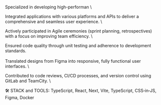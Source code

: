 Specialized in developing high-performan
\

Integrated applications with various platforms and APIs to deliver a comprehensive and seamless user experience.
\

Actively participated in Agile ceremonies (sprint planning, retrospectives) with a focus on improving team efficiency.
\

Ensured code quality through unit testing and adherence to development standards.
\
\
Translated designs from Figma into responsive, fully functional user interfaces.
\

Contributed to code reviews, CI/CD processes, and version control using GitLab and TeamCity.
\

🛠️ STACK and TOOLS:  TypeScript, React, Next, Vite, TypeScript,  CSS‑in‑JS, Figma, Docker